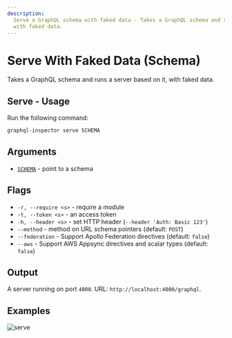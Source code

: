 ```yaml
---
description:
  Serve a GraphQL schema with faked data - Takes a GraphQL schema and runs a server based on it,
  with faked data.
---
```


# Serve With Faked Data (Schema)

Takes a GraphQL schema and runs a server based on it, with faked data.

## Serve - Usage

Run the following command:

```sh
graphql-inspector serve SCHEMA
```

## Arguments

- [`SCHEMA`](../api/schema) - point to a schema

## Flags

- `-r, --require <s>` - require a module
- `-t, --token <s>` - an access token
- `-h, --header <s>` - set HTTP header (`--header 'Auth: Basic 123'`)
- `--method` - method on URL schema pointers (default: `POST`)
- `--federation` - Support Apollo Federation directives (default: `false`)
- `--aws` - Support AWS Appsync directives and scalar types (default: `false`)

## Output

A server running on port `4000`. URL: `http://localhost:4000/graphql`.

## Examples

![serve](/assets/img/serve-localhost.png)
